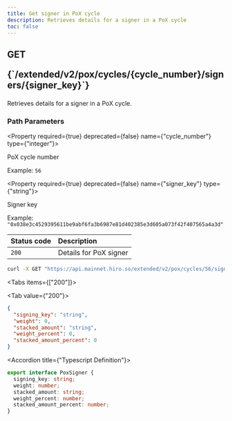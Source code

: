 ```yaml
---
title: Get signer in PoX cycle
description: Retrieves details for a signer in a PoX cycle
toc: false
---
```




<Root>

<API>

<div className='flex-1'>

<h2 className="not-prose mb-2 inline-flex items-center gap-3 font-mono">
  <div className="rounded-lg border px-1 py-0.5 text-xs font-medium border-green-400/50 bg-green-400/20 text-green-600 dark:text-green-400">
    GET
  </div>
  <p className="text-xs break-words overflow-hidden w-[95%]">{`/extended/v2/pox/cycles/{cycle_number}/signers/{signer_key}`}</p>
</h2>

Retrieves details for a signer in a PoX cycle.

### Path Parameters

<Property required={true} deprecated={false} name={"cycle_number"} type={"integer"}>

PoX cycle number

<span>Example:  `56`</span>

</Property>

<Property required={true} deprecated={false} name={"signer_key"} type={"string"}>

Signer key

<span>Example:  `"0x038e3c4529395611be9abf6fa3b6987e81d402385e3d605a073f42f407565a4a3d"`</span>

</Property>

| Status code | Description |
| :--------- | :---------- |
| `200` | Details for PoX signer |

</div>

<APIExample>

```bash title="Terminal"
curl -X GET "https://api.mainnet.hiro.so/extended/v2/pox/cycles/56/signers/0x038e3c4529395611be9abf6fa3b6987e81d402385e3d605a073f42f407565a4a3d"
```

<Tabs items={["200"]}>

<Tab value={"200"}>



```json title="Example Response"
{
  "signing_key": "string",
  "weight": 0,
  "stacked_amount": "string",
  "weight_percent": 0,
  "stacked_amount_percent": 0
}
```

<Accordions>

<Accordion title={"Typescript Definition"}>

```ts
export interface PoxSigner {
  signing_key: string;
  weight: number;
  stacked_amount: string;
  weight_percent: number;
  stacked_amount_percent: number;
}

```

</Accordion>

</Accordions>

</Tab>

</Tabs>

</APIExample>

</API>

</Root>